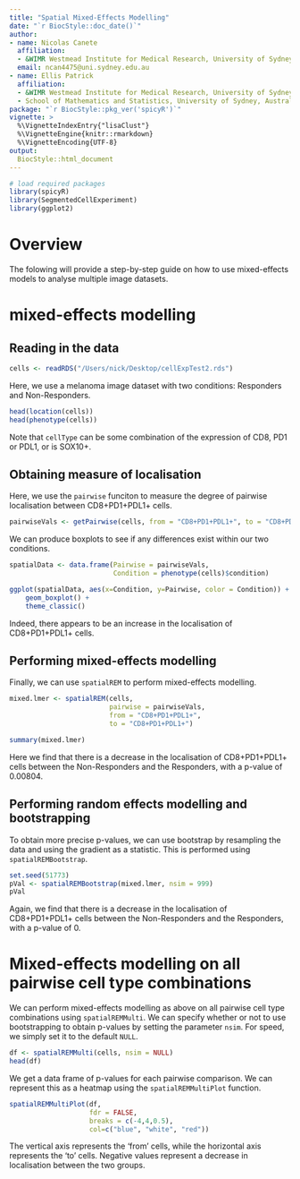 ```yaml
---
title: "Spatial Mixed-Effects Modelling"
date: "`r BiocStyle::doc_date()`"
author:
- name: Nicolas Canete
  affiliation:  
  - &WIMR Westmead Institute for Medical Research, University of Sydney, Australia
  email: ncan4475@uni.sydney.edu.au
- name: Ellis Patrick
  affiliation:
  - &WIMR Westmead Institute for Medical Research, University of Sydney, Australia
  - School of Mathematics and Statistics, University of Sydney, Australia
package: "`r BiocStyle::pkg_ver('spicyR')`"
vignette: >
  %\VignetteIndexEntry{"lisaClust"}
  %\VignetteEngine{knitr::rmarkdown}
  %\VignetteEncoding{UTF-8}
output: 
  BiocStyle::html_document
---
```



```r
# load required packages
library(spicyR)
library(SegmentedCellExperiment)
library(ggplot2)
```
 

# Overview
The folowing will provide a step-by-step guide on how to use mixed-effects models to analyse multiple image datasets.

# mixed-effects modelling

## Reading in the data

```r
cells <- readRDS("/Users/nick/Desktop/cellExpTest2.rds")
```

Here, we use a melanoma image dataset with two conditions: Responders and Non-Responders.
```r
head(location(cells))
head(phenotype(cells))
```
Note that `cellType` can be some combination of the expression of CD8, PD1 or PDL1, or is SOX10+.

## Obtaining measure of localisation
Here, we use the `pairwise` funciton to measure the degree of pairwise localisation between CD8+PD1+PDL1+ cells.
```r
pairwiseVals <- getPairwise(cells, from = "CD8+PD1+PDL1+", to = "CD8+PD1+PDL1+")
```

We can produce boxplots to see if any differences exist within our two conditions.
```r
spatialData <- data.frame(Pairwise = pairwiseVals,
                          Condition = phenotype(cells)$condition)

ggplot(spatialData, aes(x=Condition, y=Pairwise, color = Condition)) +
    geom_boxplot() +
    theme_classic()
```
Indeed, there appears to be an increase in the localisation of CD8+PD1+PDL1+ cells.

## Performing mixed-effects modelling

Finally, we can use `spatialREM` to perform mixed-effects modelling.
```r
mixed.lmer <- spatialREM(cells,
                         pairwise = pairwiseVals, 
                         from = "CD8+PD1+PDL1+", 
                         to = "CD8+PD1+PDL1+")

summary(mixed.lmer)
```

Here we find that there is a decrease in the localisation of CD8+PD1+PDL1+ cells between the Non-Responders and the Responders, with a p-value of 0.00804.

## Performing random effects modelling and bootstrapping
To obtain more precise p-values, we can use bootstrap by resampling the data and using the gradient as a statistic. This is performed using `spatialREMBootstrap`.
```r
set.seed(51773)
pVal <- spatialREMBootstrap(mixed.lmer, nsim = 999)
pVal
```
Again, we find that there is a decrease in the localisation of CD8+PD1+PDL1+ cells between the Non-Responders and the Responders, with a p-value of 0.

# Mixed-effects modelling on all pairwise cell type combinations
We can perform mixed-effects modelling as above on all pairwise cell type combinations using `spatialREMMulti`. We can specify whether or not to use bootstrapping to obtain p-values by setting the parameter `nsim`. For speed, we simply set it to the default `NULL`.
```r
df <- spatialREMMulti(cells, nsim = NULL)
head(df)
```
We get a data frame of p-values for each pairwise comparison. We can represent this as a heatmap using the `spatialREMMultiPlot` function.
```r
spatialREMMultiPlot(df,
                    fdr = FALSE,
                    breaks = c(-4,4,0.5),
                    col=c("blue", "white", "red"))
```
The vertical axis represents the 'from' cells, while the horizontal axis represents the 'to' cells. Negative values represent a decrease in localisation between the two groups.

